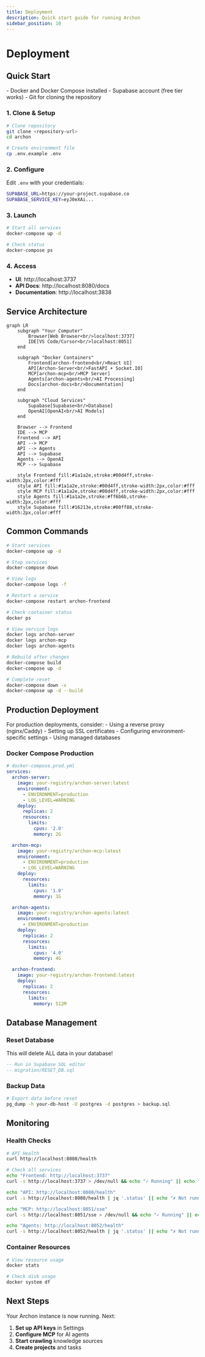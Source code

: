 ```yaml
---
title: Deployment
description: Quick start guide for running Archon
sidebar_position: 10
---
```



# Deployment

## Quick Start

<Admonition type="tip" title="Prerequisites">
- Docker and Docker Compose installed
- Supabase account (free tier works)
- Git for cloning the repository
</Admonition>

### 1. Clone & Setup

```bash
# Clone repository
git clone <repository-url>
cd archon

# Create environment file
cp .env.example .env
```

### 2. Configure

Edit `.env` with your credentials:

```bash
SUPABASE_URL=https://your-project.supabase.co
SUPABASE_SERVICE_KEY=eyJ0eXAi...
```

### 3. Launch

```bash
# Start all services
docker-compose up -d

# Check status
docker-compose ps
```

### 4. Access

- **UI**: http://localhost:3737
- **API Docs**: http://localhost:8080/docs
- **Documentation**: http://localhost:3838

## Service Architecture

```mermaid
graph LR
    subgraph "Your Computer"
        Browser[Web Browser<br/>localhost:3737]
        IDE[VS Code/Cursor<br/>localhost:8051]
    end
    
    subgraph "Docker Containers"
        Frontend[archon-frontend<br/>React UI]
        API[Archon-Server<br/>FastAPI + Socket.IO]
        MCP[archon-mcp<br/>MCP Server]
        Agents[archon-agents<br/>AI Processing]
        Docs[archon-docs<br/>Documentation]
    end
    
    subgraph "Cloud Services"
        Supabase[Supabase<br/>Database]
        OpenAI[OpenAI<br/>AI Models]
    end
    
    Browser --> Frontend
    IDE --> MCP
    Frontend --> API
    API --> MCP
    API --> Agents
    API --> Supabase
    Agents --> OpenAI
    MCP --> Supabase
    
    style Frontend fill:#1a1a2e,stroke:#00d4ff,stroke-width:2px,color:#fff
    style API fill:#1a1a2e,stroke:#00d4ff,stroke-width:2px,color:#fff
    style MCP fill:#1a1a2e,stroke:#00d4ff,stroke-width:2px,color:#fff
    style Agents fill:#1a1a2e,stroke:#ff6b6b,stroke-width:2px,color:#fff
    style Supabase fill:#16213e,stroke:#00ff88,stroke-width:2px,color:#fff
```

## Common Commands

<Tabs>
<TabItem value="basic" label="Basic Operations">

```bash
# Start services
docker-compose up -d

# Stop services
docker-compose down

# View logs
docker-compose logs -f

# Restart a service
docker-compose restart archon-frontend
```

</TabItem>
<TabItem value="troubleshooting" label="Troubleshooting">

```bash
# Check container status
docker ps

# View service logs
docker logs archon-server
docker logs archon-mcp
docker logs archon-agents

# Rebuild after changes
docker-compose build
docker-compose up -d

# Complete reset
docker-compose down -v
docker-compose up -d --build
```

</TabItem>
</Tabs>

## Production Deployment

<Admonition type="info" title="Cloud Deployment">
For production deployments, consider:
- Using a reverse proxy (nginx/Caddy)
- Setting up SSL certificates
- Configuring environment-specific settings
- Using managed databases
</Admonition>

### Docker Compose Production

```yaml
# docker-compose.prod.yml
services:
  archon-server:
    image: your-registry/archon-server:latest
    environment:
      - ENVIRONMENT=production
      - LOG_LEVEL=WARNING
    deploy:
      replicas: 2
      resources:
        limits:
          cpus: '2.0'
          memory: 2G

  archon-mcp:
    image: your-registry/archon-mcp:latest
    environment:
      - ENVIRONMENT=production
      - LOG_LEVEL=WARNING
    deploy:
      resources:
        limits:
          cpus: '1.0'
          memory: 1G

  archon-agents:
    image: your-registry/archon-agents:latest
    environment:
      - ENVIRONMENT=production
    deploy:
      replicas: 2
      resources:
        limits:
          cpus: '4.0'
          memory: 4G

  archon-frontend:
    image: your-registry/archon-frontend:latest
    deploy:
      replicas: 2
      resources:
        limits:
          memory: 512M
```

## Database Management

### Reset Database

<Admonition type="warning" title="Data Loss Warning">
This will delete ALL data in your database!
</Admonition>

```sql
-- Run in Supabase SQL editor
-- migration/RESET_DB.sql
```

### Backup Data

```bash
# Export data before reset
pg_dump -h your-db-host -U postgres -d postgres > backup.sql
```

## Monitoring

### Health Checks

```bash
# API Health
curl http://localhost:8080/health

# Check all services
echo "Frontend: http://localhost:3737"
curl -s http://localhost:3737 > /dev/null && echo "✓ Running" || echo "✗ Not running"

echo "API: http://localhost:8080/health"
curl -s http://localhost:8080/health | jq '.status' || echo "✗ Not running"

echo "MCP: http://localhost:8051/sse"
curl -s http://localhost:8051/sse > /dev/null && echo "✓ Running" || echo "✗ Not running"

echo "Agents: http://localhost:8052/health"
curl -s http://localhost:8052/health | jq '.status' || echo "✗ Not running"
```

### Container Resources

```bash
# View resource usage
docker stats

# Check disk usage
docker system df
```

## Next Steps

<Admonition type="success" title="Ready to Go!">
Your Archon instance is now running. Next:

1. **Set up API keys** in Settings
2. **Configure MCP** for AI agents
3. **Start crawling** knowledge sources
4. **Create projects** and tasks
</Admonition> 